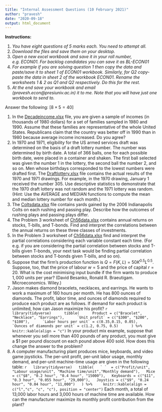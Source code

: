 ```yaml
---
title: "Internal Assessment Questions (10 February 2021)"
author: "pravesh"
date: "2020-09-18"
output: html_document
---
```


**Instructions:**

1. *You have eight questions of 5 marks each. You need to attempt all. *
1. *Download the files and save them on your desktop.* 
1. *Open a new excel workbook and save it in your roll number, e.g. ECON01. For backlog candidates you can save it as BL-ECON01 *
1. *For example if you are solving question 1 then copy the data and paste/save it to sheet 1 of ECON01 workbook. Similarly, for Q2 copy-paste the data in sheet 2 of the workbook ECON01. Rename the worksheets 1 & 2 as Q1 and Q2 respectively. Do this for the rest. *
1. *At the end save your workbook and email (pravesh.econ@presiuniv.ac.in) it to me. Note that you will have just one workbook to send to.*

Answer the following: [$8\times5 = 40$]

1. In the [Decadeincome.xlsx](Decadeincome.xlsx) file, you are given a sample of incomes (in thousands of 1980 dollars) for a set of families sampled in 1980 and 1990. Assume that these families are representative of the whole United States. Republicans claim that the country was better off in 1990 than in 1980 because average income increased. Do you agree?
1. In 1970 and 1971, eligibility for the US armed services draft was determined on the basis of a draft lottery number. The number was determined by birth date. A total of 366 balls, one for each possible birth date, were placed in a container and shaken. The first ball selected was given the number 1 in the lottery, the second ball the number 2, and so on. Men whose birthdays corresponded to the lowest numbers were drafted first. The [Draftlottery.xlsx](Draftlottery.xlsx) file contains the actual results of the 1970 and 1971 drawings. For example, in the 1970 drawing, January 1 received the number 305. Use descriptive statistics to demonstrate that the 1970 draft lottery was not random and the 1971 lottery was random. (Hint: Use the AVERAGE and MEDIAN functions to compute the mean and median lottery number for each month.)
1. The [Coltsdata.xlsx](Coltsdata.xlsx) file contains yards gained by the 2006 Indianapolis Colts on each rushing and passing play. Describe how the outcomes of rushing plays and passing plays differ.
1. The Problem 3 worksheet of [Ch56data.xlsx](Ch56data.xlsx) contains annual returns on stocks, T-bills, and T-bonds. Find and interpret the correlations between the annual returns on these three classes of investments.
1. In the Problem 3 worksheet of [Ch56data.xlsx](Ch56data.xlsx) find and interpret the partial correlations considering each variable constant each time. (For e.g. if you are considering the partial correlation between stocks and T-bills given T-bonds, your next task would be finding partial correlation between stocks and T-bonds given T-bills, and so on).
1. Suppose that the firm's production function is $Q = F(K,L)= 50K^{0.5}L^{0.5}$. Suppose, too, that the price of labour $w=5$ and the price of capital $r=20$. What is the cost minimising input bundle if the firm wants to produce $1,000$ units per year? (David Besanko, Ronald R. Braeutigam. Microeconomics. Wiley.) 
1. Jason makes diamond bracelets, necklaces, and earrings. He wants to work a maximum of 160 hours per month. He has 800 ounces of diamonds. The profit, labor time, and ounces of diamonds required to produce each product are as follows. If demand for each product is unlimited, how can Jason maximize his profit?
     ```r
     library(tidyverse)
     tibble(
     Product = c("Bracelet", "Necklace", "Earrings"),
     `Unit profit` = c("$300", "$200", "$100"),
     `Labor hours per unit` = c(0.35,0.15, 0.05),
     `Ounces of diamonds per unit` = c(1.2, 0.75, 0.5)
     ) %>% 
     knitr::kable(align = "c")
     ```
     In your product mix example, suppose that whenever you sell more than 400 pounds of any product, you must give a $\$1$ per pound discount on each pound above 400 sold. How does this change the answer to the problem?
1. A computer manufacturing plant produces mice, keyboards, and video game joysticks. The per-unit profit, per-unit labor usage, monthly demand, and per-unit machine-time usage are given in the following table:
     ```r
  library(tidyverse)
  tibble(
  ` `  = c("Profit/unit", "Labour usage/unit", "Machine time/unit","Monthly demand"),
  Mice = c("$8", "0.2 hour", "0.4 hour", "15000"),
  Keyboards = c("$11", "0.3 hour", "0.055 hour", "29,000"),
  Joystics = c("$9", "0.24 hour", "0.04 hour", "11,000")
  ) %>%
    knitr::kable(align = c("l","c", "c", "c"), position = "center")
     ```
     Each month, a total of 13,000 labor hours and 3,000 hours of machine time are available. How can the manufacturer maximize its monthly profit contribution from the plant?
